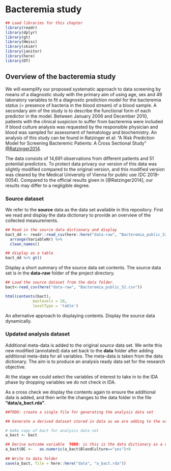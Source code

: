 # Bacteremia study  {#Bacteremia}

```r
## Load libraries for this chapter
library(readr)
library(dplyr)
library(gt)
library(Hmisc)
library(skimr)
library(janitor)
library(here)
library(DT)
```


## Overview of the bacteremia study

We will exemplify our proposed systematic approach to data screening by means of a diagnostic study with the primary aim of using age, sex and 49 laboratory variables to fit a diagnostic prediction model for the bacteremia status (= presence of bacteria in the blood stream) of a blood sample. A secondary aim of the study is to describe the functional form of each predictor in the model. Between January 2006 and December 2010, patients with the clinical suspicion to suffer from bacteremia were included if blood culture analysis was requested by the responsible physician and blood was sampled for assessment of hematology and biochemistry. An analysis of this study can be found in Ratzinger et al: "A Risk Prediction Model for Screening Bacteremic Patients: A Cross Sectional Study" [@Ratzinger2014](https://doi.org/10.1371/journal.pone.0106765).

The data consists of 14,691 observations from different patients and 51 potential predictors. To protect data privacy our version of this data was slightly modified compared to the original version, and this modified version was cleared by the Medical University of Vienna for public use (DC 2019-0054). Compared to the official results given in [@Ratzinger2014], our results may differ to a negligible degree. 


### Source dataset

We refer to the **source** data as the data set available in this repository. First we read and display the data dictionary to provide an overview of the collected measurements. 

```r
## Read in the source data dictionary and display 
bact_dd <- readr::read_csv(here::here("data-raw", "Bacteremia_public_S2_Data_Dictionary.csv")) %>%
  arrange(VariableNr) %>%
  clean_names()

## display as a table 
bact_dd %>% gt()
```



Display a short summary of the source data set contents. The source data set is in the **data-raw** folder of the project directory. 

```r

## Load the source dataset from the data folder. 
bact<-read_csv(here("data-raw", "Bacteremia_public_S2.csv"))

html(contents(bact),
            maxlevels = 10,
            levelType = 'table')

```

An alternative approach to displaying contents. Display the source data dynamically. 


### Updated analysis dataset

Additional meta-data is added to the original *source* data set. We write this new modified (annotated) data set back to the **data** folder after adding additional meta-data for all variables. The meta-data is taken from the data dictionary. The aim is to produce an analysis ready data set for the research objective. 

At the stage we could select the variables of interest to take in to the IDA phase by dropping variables we do not check in IDA.

As a cross check we display the contents again to ensure the additional data is added, and then write  the changes to the data folder in the file **"data/a_bact.rda"**. 

```r
##TODO: create a single file for generating the analysis data set

## Generate a derived dataset stored in data as we are adding to the original source dataset obtained. 

# make copy of bact for analysis data set 
a_bact <- bact

## Derive outcome variable  TODO: is this is the data dictionary as a derived variable
a_bact$BC <-   as.numeric(a_bact$BloodCulture=="yes")+0
  
## Write to data folder
save(a_bact, file = here::here("data", "a_bact.rda"))
```






